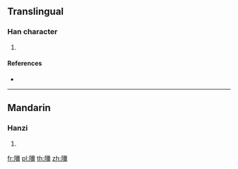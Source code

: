 {{character info/new}}
==Translingual==

===Han character===
{{Han char|rn=170|rad=阜|as=14|sn=17|four=71227|canj=NLMFB}}

# {{defn|Han|sort=阜14}}

====References====
* {{Han ref|kx=1362.050|dkj=41882|hdz=64162.030|uh=96AC|ud=38572|bh=EEF6|bd=61174}}

----

==Mandarin==

===Hanzi===
{{cmn-hanzi|pin=[[nǐ]] ([[ni3]]), [[xiè]] ([[xie4]])|wg=ni<sup>3</sup>, hsieh<sup>4</sup>}}

# {{defn|lang=cmn|sort=阜14}}

[[fr:隬]]
[[pl:隬]]
[[th:隬]]
[[zh:隬]]